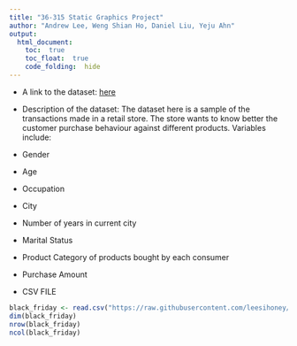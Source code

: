 ```yaml
---
title: "36-315 Static Graphics Project"
author: "Andrew Lee, Weng Shian Ho, Daniel Liu, Yeju Ahn"
output: 
  html_document:
    toc:  true
    toc_float:  true
    code_folding:  hide
---
```



+  A link to the dataset:
[here](https://www.kaggle.com/mehdidag/black-friday)


+   Description of the dataset: The dataset here is a sample of the transactions made in a retail store. The store wants to know better the customer purchase behaviour against different products. Variables include:
+   Gender  
+   Age
+   Occupation
+   City
+   Number of years in current city
+   Marital Status
+   Product Category of products bought by each consumer
+   Purchase Amount

* CSV FILE
```r
black_friday <- read.csv("https://raw.githubusercontent.com/leesihoney/315-static-graph-project/master/BlackFriday.csv")
dim(black_friday)
nrow(black_friday)
ncol(black_friday)
```

